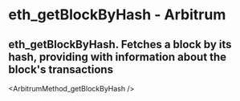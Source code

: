 # eth_getBlockByHash  - Arbitrum

## eth_getBlockByHash. Fetches a block by its hash, providing with information about the block's transactions


<ArbitrumMethod_getBlockByHash />
